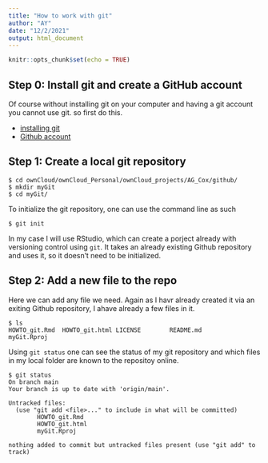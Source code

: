 ```yaml
---
title: "How to work with git"
author: "AY"
date: "12/2/2021"
output: html_document
---
```


```r
knitr::opts_chunk$set(echo = TRUE)
```

## Step 0: Install git and create a GitHub account 

Of course without installing git on your computer and having a git account you cannot use git. so first do this.

- [installing git](https://git-scm.com/book/en/v2/Getting-Started-Installing-Git)
- [Github account](https://github.com/join)

## Step 1: Create a local git repository 

```shell
$ cd ownCloud/ownCloud_Personal/ownCloud_projects/AG_Cox/github/
$ mkdir myGit
$ cd myGit/
```

To initialize the git repository, one can use the command line as such

```shell
$ git init
```

In my case I will use RStudio, which can create a porject already with versioning control using `git`. It takes an already existing Github repository and uses it, so it doesn't need to be initialized. 

## Step 2: Add a new file to the repo

Here we can add any file we need. Again as I havr already created it via an exiting Github repository, I ahave already a few files in it.

```shell
$ ls
HOWTO_git.Rmd  HOWTO_git.html LICENSE        README.md      myGit.Rproj
```

Using `git status` one can see the status of my git repository and which files in my local folder are known to the repositoy online.

```shell
$ git status
On branch main
Your branch is up to date with 'origin/main'.

Untracked files:
  (use "git add <file>..." to include in what will be committed)
        HOWTO_git.Rmd
        HOWTO_git.html
        myGit.Rproj

nothing added to commit but untracked files present (use "git add" to track)
```




